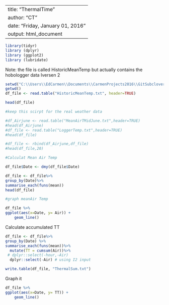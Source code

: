 
---
title: "ThermalTime"
author: "CT"
date: "Friday, January 01, 2016"
output: html_document
---


```r
library(tidyr)
library (dplyr)
library (ggplot2)
library (lubridate)
```

Note: the file is called HistoricMeanTemp but actually contains the hobologger data Iversen 2


```r
setwd("C:\\Users\\EdCarmen\\Documents\\CarmenProjects2016\\GitSubclover")
getwd()
df_file <- read.table("HistoricMeanTemp.txt", header=TRUE)

head(df_file)

#keep this scirpt for the real weather data

#df_Airjune <- read.table("MeanAirTMidJune.txt",header=TRUE)
#head(df_Airjune)
#df_file <- read.table("LoggerTemp.txt",header=TRUE)
#head(df_file)

#df_file <- rbind(df_Airjune,df_file)
#head(df_file,20)


```



```r
#Calculat Mean Air Temp

df_file$Date <- dmy(df_file$Date)

df_file <- df_file%>%
group_by(Date)%>%
summarise_each(funs(mean))
head(df_file)

#graph meanAir Temp

df_file %>% 
ggplot(aes(x=Date, y= Air)) +
    geom_line()
```



Calculate accumulated TT

```r

df_file <- df_file%>%
group_by(Date) %>%
summarise_each(funs(mean))%>%
  mutate(TT = cumsum(Air))%>%
 # dplyr::select(-hour,-Air)
  dplyr::select(-Air) # using I2 input

write.table(df_file, "ThermalSum.txt")

```


Graph it 


```r

df_file %>% 
ggplot(aes(x=Date, y= TT)) +
    geom_line()

```


